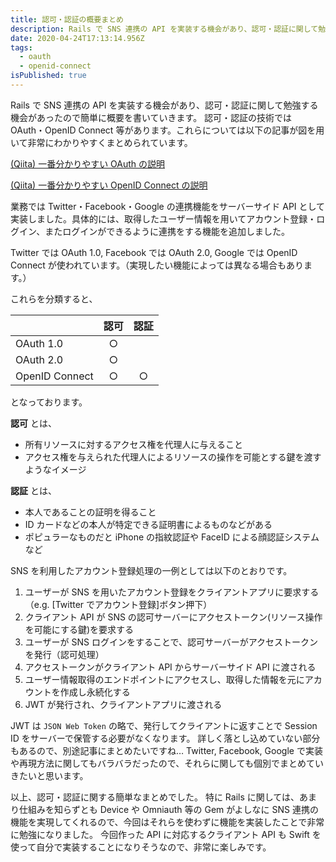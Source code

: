 ```yaml
---
title: 認可・認証の概要まとめ
description: Rails で SNS 連携の API を実装する機会があり、認可・認証に関して勉強する機会があったので簡単に概要を書いていきます。
date: 2020-04-24T17:13:14.956Z
tags:
  - oauth
  - openid-connect
isPublished: true
---
```


Rails で SNS 連携の API を実装する機会があり、認可・認証に関して勉強する機会があったので簡単に概要を書いていきます。
認可・認証の技術では OAuth・OpenID Connect 等があります。これらについては以下の記事が図を用いて非常にわかりやすくまとめられています。

[(Qiita) 一番分かりやすい OAuth の説明](https://qiita.com/TakahikoKawasaki/items/e37caf50776e00e733be)

[(Qiita) 一番分かりやすい OpenID Connect の説明](https://qiita.com/TakahikoKawasaki/items/498ca08bbfcc341691fe)

業務では Twitter・Facebook・Google の連携機能をサーバーサイド API として実装しました。具体的には、取得したユーザー情報を用いてアカウント登録・ログイン、またログインができるように連携をする機能を追加しました。

Twitter では OAuth 1.0, Facebook では OAuth 2.0, Google では OpenID Connect が使われています。（実現したい機能によっては異なる場合もあります。）

これらを分類すると、

|                | 認可 | 認証 |
| -------------- | :--: | :--: |
| OAuth 1.0      |  ○   |      |
| OAuth 2.0      |  ○   |      |
| OpenID Connect |  ○   |  ○   |

となっております。

**認可** とは、

- 所有リソースに対するアクセス権を代理人に与えること
- アクセス権を与えられた代理人によるリソースの操作を可能とする鍵を渡すようなイメージ

**認証** とは、

- 本人であることの証明を得ること
- ID カードなどの本人が特定できる証明書によるものなどがある
- ポピュラーなものだと iPhone の指紋認証や FaceID による顔認証システムなど

SNS を利用したアカウント登録処理の一例としては以下のとおりです。

1. ユーザーが SNS を用いたアカウント登録をクライアントアプリに要求する（e.g. [Twitter でアカウント登録]ボタン押下）
2. クライアント API が SNS の認可サーバーにアクセストークン(リソース操作を可能にする鍵)を要求する
3. ユーザーが SNS ログインをすることで、認可サーバーがアクセストークンを発行（認可処理）
4. アクセストークンがクライアント API からサーバーサイド API に渡される
5. ユーザー情報取得のエンドポイントにアクセスし、取得した情報を元にアカウントを作成し永続化する
6. JWT が発行され、クライアントアプリに渡される

JWT は `JSON Web Token` の略で、発行してクライアントに返すことで Session ID をサーバーで保管する必要がなくなります。
詳しく落とし込めていない部分もあるので、別途記事にまとめたいですね…
Twitter, Facebook, Google で実装や再現方法に関してもバラバラだったので、それらに関しても個別でまとめていきたいと思います。

以上、認可・認証に関する簡単なまとめでした。
特に Rails に関しては、あまり仕組みを知らずとも Device や Omniauth 等の Gem がよしなに SNS 連携の機能を実現してくれるので、今回はそれらを使わずに機能を実装したことで非常に勉強になりました。
今回作った API に対応するクライアント API も Swift を使って自分で実装することになりそうなので、非常に楽しみです。
